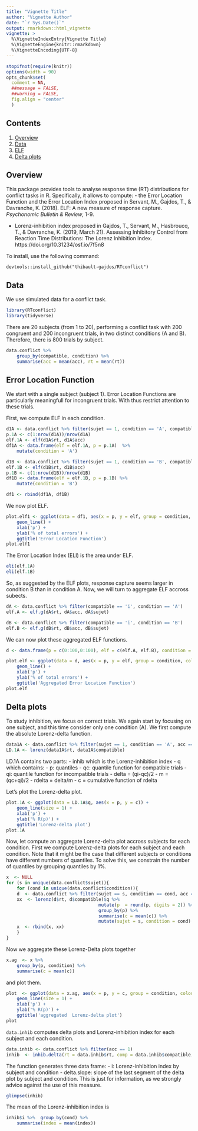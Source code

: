 ```yaml
---
title: "Vignette Title"
author: "Vignette Author"
date: "`r Sys.Date()`"
output: rmarkdown::html_vignette
vignette: >
  %\VignetteIndexEntry{Vignette Title}
  %\VignetteEngine{knitr::rmarkdown}
  %\VignetteEncoding{UTF-8}
---
```


```r
stopifnot(require(knitr))
options(width = 90)
opts_chunk$set(
  comment = NA,
  ##message = FALSE,
  ##warning = FALSE,
  fig.align = "center"
  )
```

## Contents {#contents}

  1. [Overview](#overview)
  2. [Data](#data)
  3. [ELF](#ELF)
  4. [Delta plots](#delta)

## Overview {#overview}

This package provides tools to analyse response time (RT) distributions for conflict tasks in R. Specifically, it allows to compute: 
- the Error Location Function and the Error Location Index proposed in Servant, M., Gajdos, T., & Davranche, K. (2018). ELF: A new measure of response capture. *Psychonomic Bulletin & Review*, 1-9.

- Lorenz-inhibition index proposed in Gajdos, T., Servant, M., Hasbroucq, T., & Davranche, K. (2019, March 21). Assessing Inhibitory Control from Reaction Time Distributions: The Lorenz Inhibition Index. https://doi.org/10.31234/osf.io/7f5n8


To install, use the following command: 

`devtools::install_github("thibault-gajdos/RTconflict")`

## Data {#data}

We use simulated data for a conflict task. 
```r
library(RTconflict)
library(tidyverse)
```

There are 20 subjects (from 1 to 20), performing a conflict task with 200 congruent and 200 incongruent trials, in two distinct conditions (A and B). Therefore, there is 800 trials by subject.


```r
data.conflict %>%
    group_by(compatible, condition) %>%
    summarise(acc = mean(acc), rt = mean(rt))
```

## Error Location Function {#ELF}

We start with a single subject (subject 1). Error Location Functions are particularly meaningfull for incongruent trials. With thus restrict attention to these trials.

First, we compute ELF in each condition.

```r
d1A <- data.conflict %>% filter(sujet == 1, condition == 'A', compatible == 'i')
p.1A <- c(1:nrow(d1A))/nrow(d1A)
elf.1A <- elf(d1A$rt, d1A$acc)
df1A <- data.frame(elf = elf.1A, p = p.1A)  %>%
    mutate(condition = 'A')

d1B <- data.conflict %>% filter(sujet == 1, condition == 'B', compatible == 'i')
elf.1B <- elf(d1B$rt, d1B$acc)
p.1B <- c(1:nrow(d1B))/nrow(d1B)
df1B <- data.frame(elf = elf.1B, p = p.1B) %>%
    mutate(condition = 'B')

df1 <- rbind(df1A, df1B)
```

We now plot ELF.

```r
plot.elf1 <- ggplot(data = df1, aes(x = p, y = elf, group = condition, colour = condition)) +
    geom_line() +
    xlab('p') +
    ylab('% of total errors') + 
    ggtitle('Error Location Function')
plot.elf1
```

The Error Location Index (ELI) is the area under ELF. 

```r
eli(elf.1A)
eli(elf.1B)
```

So, as suggested by the ELF plots, response capture seems larger in condition B than in condition A. Now, we will turn to aggregate ELF accross subects. 

```r
dA <- data.conflict %>% filter(compatible == 'i', condition == 'A')
elf.A <- elf.g(dA$rt, dA$acc, dA$sujet) 

dB <- data.conflict %>% filter(compatible == 'i', condition == 'B')
elf.B <- elf.g(dB$rt, dB$acc, dB$sujet)
```

We can now plot these aggregated ELF functions.

```r
d <- data.frame(p = c(0:100,0:100), elf = c(elf.A, elf.B), condition = c(rep('A',101),rep('B',101)))

plot.elf <- ggplot(data = d, aes(x = p, y = elf, group = condition, colour = condition)) +
    geom_line() +
    xlab('p') +
    ylab('% of total errors') + 
    ggtitle('Aggregated Error Location Function')
plot.elf
```

## Delta plots {#delta}

To study inhibition, we focus on correct trials. We again start by focusing on one subject, and this time consider only one condition (A). We first compute the absolute Lorenz-delta function. 


```r
data1A <- data.conflict %>% filter(sujet == 1, condition == 'A', acc == 1)
LD.1A <- lorenz(data1A$rt, data1A$compatible)
```
LD.1A contains two parts: 
-  inhib which is the Lorenz-inhibition index
- q which contains:
  - p: quantiles
  - qc: quantile function for compatible trials
  - qi: quantile function for incompatible trials
  - delta = (qi-qc)/2
  - m = (qc+qi)/2
  - rdelta = delta/m
  - c = cumulative function of rdelta 
  
Let's plot the Lorenz-delta plot.

```r
plot.1A <- ggplot(data = LD.1A$q, aes(x = p, y = c)) +
    geom_line(size = 1) +
    xlab('p') +
    ylab('% R(p)') +
    ggtitle('Lorenz-delta plot') 
plot.1A
```
	
Now, let compute an aggregate  Lorenz-delta plot accross subjects for each condition. First we compute  Lorenz-delta plots for each subject and each condition. Note that it might be the case that different subjects or conditions have different numbers of quantiles. To solve this, we constrain the number of quantiles by grouping quantiles by 1%.

```r
x  <- NULL 
for (s in unique(data.conflict$sujet)){
    for (cond in unique(data.conflict$condition)){ 
    d  <- data.conflict %>% filter(sujet == s, condition == cond, acc == 1) 
    xx  <- lorenz(d$rt, d$compatible)$q %>%
                                   mutate(p  = round(p, digits = 2)) %>%
                                   group_by(p) %>% 
                                   summarise(c = mean(c)) %>%
                                   mutate(sujet = s, condition = cond)
    x  <- rbind(x, xx)
    }
}
```

Now we aggregate these Lorenz-Delta plots together

```r
x.ag  <- x %>%
    group_by(p, condition) %>%
    summarise(c = mean(c))
```

and plot them.

```r
plot  <- ggplot(data = x.ag, aes(x = p, y = c, group = condition, colour = condition)) +
    geom_line(size = 1) +
    xlab('p') +
    ylab('% R(p)') +
    ggtitle('aggregated  Lorenz-delta plot')
plot
```

`data.inhib`  computes delta plots and Lorenz-inhibition index for each subject and each condition.

```r
data.inhib <- data.conflict %>% filter(acc == 1)
inhib  <- inhib.delta(rt = data.inhib$rt, comp = data.inhib$compatible, sujet = data.inhib$sujet, cond = data.inhib$condition)
```

The function generates three data frame:
- i: Lorenz-inhibition index by subject and condition
- delta.slope: slope of the last segment of the delta plot by subject and condition. This is just for information, as we strongly advice against the use of this measure.


```r
glimpse(inhib)
```

The mean of the Lorenz-inhibition index is 
```r
inhib$i %>%  group_by(cond) %>%
    summarise(index = mean(index)) 
```

